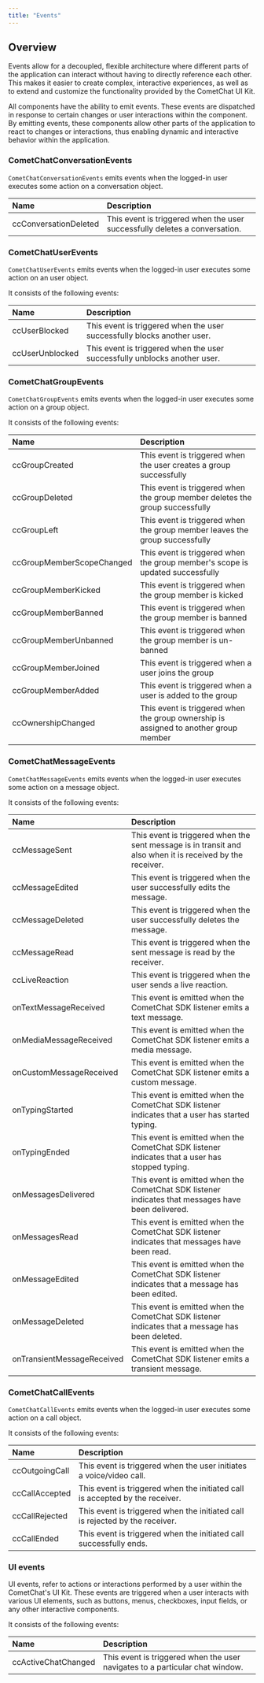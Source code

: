 ```yaml
---
title: "Events"
---
```


## Overview

Events allow for a decoupled, flexible architecture where different parts of the application can interact without having to directly reference each other. This makes it easier to create complex, interactive experiences, as well as to extend and customize the functionality provided by the CometChat UI Kit.

All components have the ability to emit events. These events are dispatched in response to certain changes or user interactions within the component. By emitting events, these components allow other parts of the application to react to changes or interactions, thus enabling dynamic and interactive behavior within the application.

### CometChatConversationEvents

`CometChatConversationEvents` emits events when the logged-in user executes some action on a conversation object.

| Name                  | Description                                                                |
| :--------------------- | :-------------------------------------------------------------------------- |
| ccConversationDeleted | This event is triggered when the user successfully deletes a conversation. |

### CometChatUserEvents

`CometChatUserEvents` emits events when the logged-in user executes some action on an user object.

It consists of the following events:

| Name            | Description                                                               |
| :--------------- | :------------------------------------------------------------------------- |
| ccUserBlocked   | This event is triggered when the user successfully blocks another user.   |
| ccUserUnblocked | This event is triggered when the user successfully unblocks another user. |

### CometChatGroupEvents

`CometChatGroupEvents` emits events when the logged-in user executes some action on a group object.

It consists of the following events:

| Name                      | Description                                                                          |
| :------------------------- | :------------------------------------------------------------------------------------ |
| ccGroupCreated            | This event is triggered when the user creates a group successfully                   |
| ccGroupDeleted            | This event is triggered when the group member deletes the group successfully         |
| ccGroupLeft               | This event is triggered when the group member leaves the group successfully          |
| ccGroupMemberScopeChanged | This event is triggered when the group member's scope is updated successfully        |
| ccGroupMemberKicked       | This event is triggered when the group member is kicked                              |
| ccGroupMemberBanned       | This event is triggered when the group member is banned                              |
| ccGroupMemberUnbanned     | This event is triggered when the group member is un-banned                           |
| ccGroupMemberJoined       | This event is triggered when a user joins the group                                  |
| ccGroupMemberAdded        | This event is triggered when a user is added to the group                            |
| ccOwnershipChanged        | This event is triggered when the group ownership is assigned to another group member |

### CometChatMessageEvents

`CometChatMessageEvents` emits events when the logged-in user executes some action on a message object.

It consists of the following events:

| Name                       | Description                                                                                               |
| :-------------------------- | :--------------------------------------------------------------------------------------------------------- |
| ccMessageSent              | This event is triggered when the sent message is in transit and also when it is received by the receiver. |
| ccMessageEdited            | This event is triggered when the user successfully edits the message.                                     |
| ccMessageDeleted           | This event is triggered when the user successfully deletes the message.                                   |
| ccMessageRead              | This event is triggered when the sent message is read by the receiver.                                    |
| ccLiveReaction             | This event is triggered when the user sends a live reaction.                                              |
| onTextMessageReceived      | This event is emitted when the CometChat SDK listener emits a text message.                               |
| onMediaMessageReceived     | This event is emitted when the CometChat SDK listener emits a media message.                              |
| onCustomMessageReceived    | This event is emitted when the CometChat SDK listener emits a custom message.                             |
| onTypingStarted            | This event is emitted when the CometChat SDK listener indicates that a user has started typing.           |
| onTypingEnded              | This event is emitted when the CometChat SDK listener indicates that a user has stopped typing.           |
| onMessagesDelivered        | This event is emitted when the CometChat SDK listener indicates that messages have been delivered.        |
| onMessagesRead             | This event is emitted when the CometChat SDK listener indicates that messages have been read.             |
| onMessageEdited            | This event is emitted when the CometChat SDK listener indicates that a message has been edited.           |
| onMessageDeleted           | This event is emitted when the CometChat SDK listener indicates that a message has been deleted.          |
| onTransientMessageReceived | This event is emitted when the CometChat SDK listener emits a transient message.                          |

### CometChatCallEvents

`CometChatCallEvents` emits events when the logged-in user executes some action on a call object.

It consists of the following events:

| Name           | Description                                                                  |
| :-------------- | :---------------------------------------------------------------------------- |
| ccOutgoingCall | This event is triggered when the user initiates a voice/video call.          |
| ccCallAccepted | This event is triggered when the initiated call is accepted by the receiver. |
| ccCallRejected | This event is triggered when the initiated call is rejected by the receiver. |
| ccCallEnded    | This event is triggered when the initiated call successfully ends.           |

### UI events

UI events, refer to actions or interactions performed by a user within the CometChat's UI Kit. These events are triggered when a user interacts with various UI elements, such as buttons, menus, checkboxes, input fields, or any other interactive components.

It consists of the following events:

| Name                | Description                                                                  |
| :------------------- | :---------------------------------------------------------------------------- |
| ccActiveChatChanged | This event is triggered when the user navigates to a particular chat window. |
